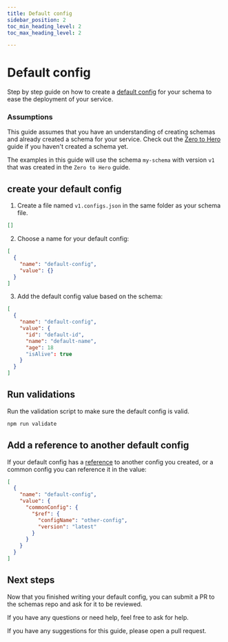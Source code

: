 ```yaml
---
title: Default config
sidebar_position: 2
toc_min_heading_level: 2
toc_max_heading_level: 2

---
```



# Default config

Step by step guide on how to create a [default config](../../knowledge-base/config-management/default-configs.md) for your schema to ease the deployment of your service.

### Assumptions

This guide assumes that you have an understanding of creating schemas and already created a schema for your service.
Check out the [Zero to Hero](./zero-to-hero.mdx) guide if you haven't created a schema yet.

The examples in this guide will use the schema `my-schema` with version `v1` that was created in the `Zero to Hero` guide.


## create your default config
1. Create a file named `v1.configs.json` in the same folder as your schema file.
```json title="schemas/my-domain/my-schema/v1.configs.json"
[]
```

2. Choose a name for your default config:
```json title="schemas/my-domain/my-schema/v1.configs.json"
[
  {
    "name": "default-config",
    "value": {}
  }
]
```

3. Add the default config value based on the schema:
```json title="schemas/my-domain/my-schema/v1.configs.json"
[
  {
    "name": "default-config",
    "value": {
      "id": "default-id",
      "name": "default-name",
      "age": 18
      "isAlive": true
    }
  }
]
```

## Run validations
Run the validation script to make sure the default config is valid.
```bash
npm run validate
```

## Add a reference to another default config
If your default config has a [reference](../../knowledge-base/config-management/references.mdx) to another config you created, or a common config you can reference it in the value:
```json title="schemas/my-domain/my-schema/v1.configs.json"
[
  {
    "name": "default-config",
    "value": {
      "commonConfig": {
        "$ref": {
          "configName": "other-config",
          "version": "latest"
        }
      }
    }
  }
]
```

## Next steps
Now that you finished writing your default config, you can submit a PR to the schemas repo and ask for it to be reviewed.

If you have any questions or need help, feel free to ask for help.

If you have any suggestions for this guide, please open a pull request.
